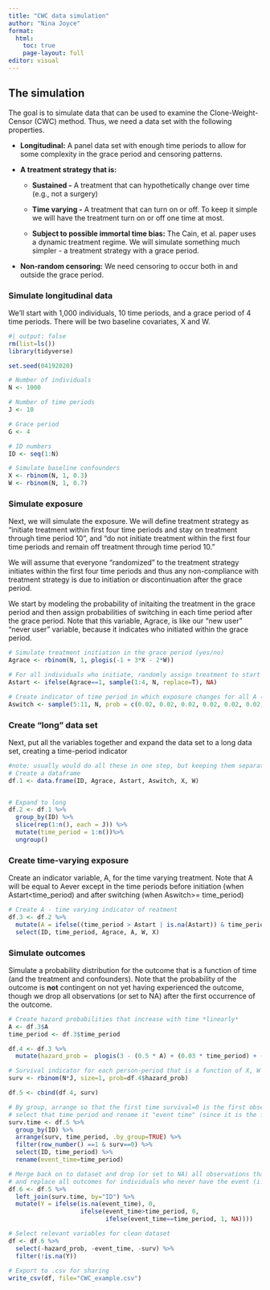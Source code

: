 ```yaml
---
title: "CWC data simulation"
author: "Nina Joyce"
format: 
  html:
    toc: true
    page-layout: full
editor: visual
---
```


## The simulation

The goal is to simulate data that can be used to examine the Clone-Weight-Censor (CWC) method. Thus, we need a data set with the following properties.

-   **Longitudinal:** A panel data set with enough time periods to allow for some complexity in the grace period and censoring patterns.

-   **A treatment strategy that is:**

    -   **Sustained -** A treatment that can hypothetically change over time (e.g., not a surgery)

    -   **Time varying -** A treatment that can turn on or off. To keep it simple we will have the treatment turn on or off one time at most.

    -   **Subject to possible immortal time bias:** The Cain, et al. paper uses a dynamic treatment regime. We will simulate something much simpler - a treatment strategy with a grace period.

-   **Non-random censoring:** We need censoring to occur both in and outside the grace period.

### Simulate longitudinal data

We'll start with 1,000 individuals, 10 time periods, and a grace period of 4 time periods. There will be two baseline covariates, X and W.

```r
#| output: false
rm(list=ls())
library(tidyverse)

set.seed(04192020)

# Number of individuals
N <- 1000

# Number of time periods
J <- 10

# Grace period
G <- 4

# ID numbers
ID <- seq(1:N)

# Simulate baseline confounders
X <- rbinom(N, 1, 0.3)
W <- rbinom(N, 1, 0.7)
```

### Simulate exposure

Next, we will simulate the exposure. We will define treatment strategy as "initiate treatment within first four time periods and stay on treatment through time period 10", and "do not initiate treatment within the first four time periods and remain off treatment through time period 10."

We will assume that everyone "randomized" to the treatment strategy initiates within the first four time periods and thus any non-compliance with treatment strategy is due to initiation or discontinuation after the grace period.

We start by modeling the probability of initaiting the treatment in the grace period and then assign probabilities of switching in each time period after the grace period. Note that this variable, Agrace, is like our "new user" "never user" variable, because it indicates who initiated within the grace period.

```r

# Simulate treatment initiation in the grace period (yes/no)
Agrace <- rbinom(N, 1, plogis(-1 + 3*X - 2*W))

# For all individuals who initiate, randomly assign treatment to start within grace period
Astart <- ifelse(Agrace==1, sample(1:4, N, replace=T), NA)

# Create indicator of time period in which exposure changes for all A (must occur after the grace period)
Aswitch <- sample(5:11, N, prob = c(0.02, 0.02, 0.02, 0.02, 0.02, 0.02, 0.78), replace=T)
```

### Create "long" data set

Next, put all the variables together and expand the data set to a long data set, creating a time-period indicator

```r

#note: usually would do all these in one step, but keeping them separate (i.e., df.1-6) for illustration purposes
# Create a dataframe 
df.1 <- data.frame(ID, Agrace, Astart, Aswitch, X, W) 


# Expand to long
df.2 <- df.1 %>%
  group_by(ID) %>%
  slice(rep(1:n(), each = J)) %>%
  mutate(time_period = 1:n())%>%
  ungroup()
```

### Create time-varying exposure

Create an indicator variable, A, for the time varying treatment. Note that A will be equal to Aever except in the time periods before initiation (when Astart\<time_period) and after switching (when Aswitch\>= time_period)

```r
# Create A - time varying indicator of reatment
df.3 <- df.2 %>%
  mutate(A = ifelse((time_period > Astart | is.na(Astart)) & time_period< Aswitch, Agrace, 1-Agrace)) %>%
  select(ID, time_period, Agrace, A, W, X)

```

### Simulate outcomes

Simulate a probability distribution for the outcome that is a function of time (and the treatment and confounders). Note that the probability of the outcome is **not** contingent on not yet having experienced the outcome, though we drop all observations (or set to NA) after the first occurrence of the outcome.

```r

# Create hazard probabilities that increase with time *linearly*
A <- df.3$A
time_period <- df.3$time_period 

df.4 <- df.3 %>% 
  mutate(hazard_prob =  plogis(3 - (0.5 * A) + (0.03 * time_period) + (0.3 * X) - (0.4 * W)))

# Survival indicator for each person-period that is a function of X, W and A (above)
surv <- rbinom(N*J, size=1, prob=df.4$hazard_prob)

df.5 <- cbind(df.4, surv) 

# By group, arrange so that the first time survival=0 is the first observation.
# select that time period and rename it "event time" (since it is the first time surv!=1)
surv.time <- df.5 %>%
  group_by(ID) %>%
  arrange(surv, time_period, .by_group=TRUE) %>%
  filter(row_number() ==1 & surv==0) %>%
  select(ID, time_period) %>%
  rename(event_time=time_period)

# Merge back on to dataset and drop (or set to NA) all observations that occur after the outcome
# and replace all outcomes for individuals who never have the event (i.e., surv=1 for all time points) with zero.
df.6 <- df.5 %>%
  left_join(surv.time, by="ID") %>%
  mutate(Y = ifelse(is.na(event_time), 0, 
                    ifelse(event_time>time_period, 0,
                           ifelse(event_time==time_period, 1, NA))))

# Select relevant variables for clean dataset
df <- df.6 %>%
  select(-hazard_prob, -event_time, -surv) %>%
  filter(!is.na(Y))
 
# Export to .csv for sharing
write_csv(df, file="CWC_example.csv")
```

